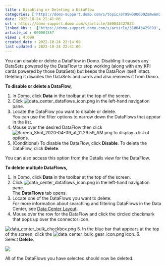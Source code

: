 ```yaml
---
title : Disabling or Deleting a DataFlow
categories: ['https://domo-support.domo.com/s/topic/0TO5w000000ZamwGAC']
date: 2022-10-24 22:41:00
url : https://domo-support.domo.com/s/article/360043427833
linked_kbs :  ['https://domo-support.domo.com/s/article/360043429693', 'https://domo-support.domo.com/s/article/360043429933', 'https://domo-support.domo.com/s/article/360043429913', 'https://domo-support.domo.com/s/knowledge-base', 'https://domo-support.domo.com/s/article/360043427833', 'https://domo-support.domo.com/s/article/360042925494', 'https://domo-support.domo.com/s/article/360043429953', 'https://domo-support.domo.com/s/article/360047553253', 'https://domo-support.domo.com/s/topic/0TO5w000000ZamwGAC']
article_id : 000004557
views : 4,090
created_date : 2022-10-24 22:14:00
last updated : 2022-10-24 22:41:00
---
```




You can disable or delete a DataFlow in Domo. Disabling it causes any DataSets powered by the DataFlow to stop working (along with any KPI cards powered by those DataSets) but keeps the DataFlow itself intact. Deleting it disables the DataSets and cards and also removes it from Domo.


**To disable or delete a DataFlow,**


1. In Domo, click **Data** in the toolbar at the top of the screen.
2. Click ![data_center_dataflows_icon.png](data_center_dataflows_icon.png) in the left-hand navigation pane.
3. Locate the DataFlow you want to disable or delete.  
 You can use the filter options to narrow down the DataFlows that appear in the list.
4. Mouse over the desired DataFlow then click ![Screen_Shot_2020-04-09_at_11.29.59_AM.png](Screen_Shot_2020-04-09_at_11.29.59_AM.png) to display a list of options.
5. (Conditional) To disable the DataFlow, click **Disable**. To delete the DataFlow, click **Delete**.


You can also access this option from the Details view for the DataFlow.


**To delete multiple DataFlows,**


1. In Domo, click **Data** in the toolbar at the top of the screen.
2. Click ![data_center_dataflows_icon.png](data_center_dataflows_icon.png) in the left-hand navigation pane.  
 The **DataFlows** tab opens.
3. Locate one of the DataFlows you want to delete.  
 For more information about searching and filtering DataFlows in the Data Center, see [Data Center Layout](https://domo-support.domo.com/s/article/360047553253?language=en_US).
4. Mouse over the row for the DataFlow and click the circled checkmark that pops up over the connector icon.   
   
 ![data_center_bulk_checkbox.png](data_center_bulk_checkbox.png)
5. In the blue bar that appears at the top of the screen, click the ![data_center_bulk_gear_icon.png](data_center_bulk_gear_icon.png) icon.
6. Select **Delete**.  
   
 ![](5.png)


All of the DataFlows you have selected should now be deleted.